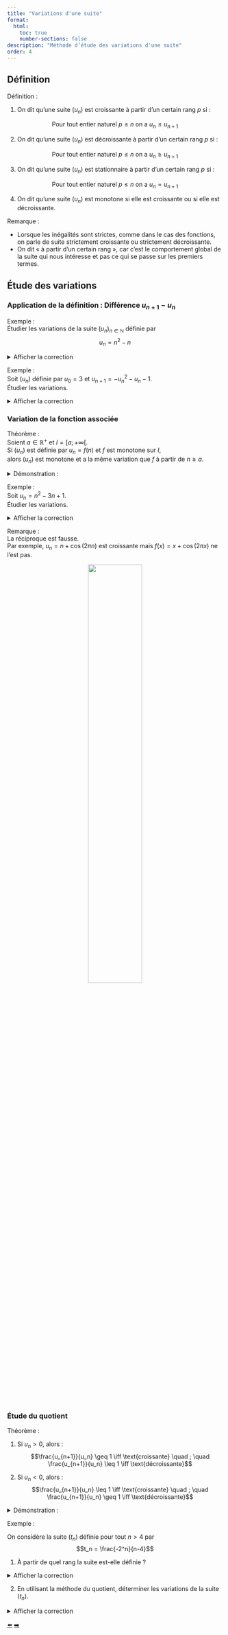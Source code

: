 ```yaml
---
title: "Variations d'une suite"
format:
  html:
    toc: true
    number-sections: false
description: "Méthode d’étude des variations d'une suite"
order: 4
---
```



## Définition

::: {.bloc .def}
<span class="bloc-titre">Définition :</span>  

1. On dit qu'une suite $(u_n)$ est croissante à partir d'un certain rang $p$ si :

<center>Pour tout entier naturel $p \leq n$ on a $u_n \leq u_{n+1}$</center>

2. On dit qu'une suite $(u_n)$ est décroissante à partir d'un certain rang $p$ si :

<center>Pour tout entier naturel $p \leq n$ on a $u_n \geq u_{n+1}$</center>

3. On dit qu'une suite $(u_n)$ est stationnaire à partir d'un certain rang $p$ si :

<center>Pour tout entier naturel $p \leq n$ on a $u_n = u_{n+1}$</center>

4. On dit qu'une suite $(u_n)$ est monotone si elle est croissante ou si elle est décroissante.
:::

::: {.bloc .rem}
<span class="bloc-titre">Remarque :</span>  

- Lorsque les inégalités sont strictes, comme dans le cas des fonctions, on parle de suite strictement croissante ou strictement décroissante.  
- On dit « à partir d'un certain rang », car c'est le comportement global de la suite qui nous intéresse et pas ce qui se passe sur les premiers termes.
:::

## Étude des variations

### Application de la définition : Différence $u_{n+1} - u_n$

::: {.bloc .ex}
<span class="bloc-titre">Exemple :</span>  
Étudier les variations de la suite $(u_n)_{n\in \mathbb{N}}$ définie par  
$$u_n = n^2 - n$$

<details class="bloc cor"><summary>Afficher la correction</summary>

Pour tout $n \in \mathbb{N}$,  
$$u_{n+1} - u_n = (n+1)^2 - (n+1) -  n^2 + n = n^2 + 2n + 1 - n - 1 - n^2 + n = 2n$$  
Or $n \geqslant 0$, donc $2n \geqslant 0$.  
Ainsi pour tout $n \in \mathbb{N}$, $u_{n+1} - u_n \geqslant 0$.  
Donc la suite $(u_n)_{n \in \mathbb{N}}$ est croissante.

</details>
:::

::: {.bloc .ex}
<span class="bloc-titre">Exemple :</span>  
Soit $(u_n)$ définie par $u_0 = 3$ et $u_{n+1} = - u_n^2 - u_n - 1$.  
Étudier les variations.

<details class="bloc cor"><summary>Afficher la correction</summary>

Pour tout $n \in \mathbb{N}$,  
$$u_{n+1} - u_n = - u_n^2 - u_n - 1 - u_n = - u_n^2 - 2u_n - 1 = - (u_n + 1)^2$$  

Ce qui est toujours négatif.  
Ainsi pour tout $n \in \mathbb{N}$, $u_{n+1} - u_n \leqslant 0$, donc $(u_n)_{n \in \mathbb{N}}$ est une suite décroissante.

</details>
:::

### Variation de la fonction associée

::: {.bloc .thm}
<span class="bloc-titre">Théorème :</span>  
Soient $a \in \mathbb{R}^+$ et $I = [a ; +\infty[$.  
Si $(u_n)$ est définie par $u_n = f(n)$ et $f$ est monotone sur $I$,  
alors $(u_n)$ est monotone et a la même variation que $f$ à partir de $n \geq a$.
:::

<details class="bloc demo"><summary>Démonstration :</summary>

On suppose $f$ croissante sur $I$. Alors pour tout entier naturel $n \geq a$,  
$$u_{n+1} - u_n = f(n+1) - f(n) \geq 0$$  

Donc la suite $(u_n)$ est croissante pour tout entier naturel $n \geq a$.  
On raisonne de même pour une fonction décroissante.

</details>

::: {.bloc .ex}
<span class="bloc-titre">Exemple :</span>  
Soit $u_n = n^2 - 3n + 1$.  
Étudier les variations.

<details class="bloc cor"><summary>Afficher la correction</summary>

Soit $f$ la fonction définie sur $[0\,;\,+\infty[$ par $f(x) = x^2 - 3x + 1$.  
$f$ est une fonction polynôme de degré $2$, dont le coefficient dominant est positif, donc sa parabole est tournée vers le haut.  

L'axe de symétrie est $x = \\tfrac{3}{2}$. On en déduit :  

- La fonction $f$ est décroissante sur $[0\,;\,3/2]$  
- La fonction $f$ est croissante sur $[3/2\,;\,+\infty[$  
- $f(1) = f(2)$  

On en conclut que la suite $(u_n)$ est croissante à partir du rang $1$ et strictement croissante à partir du rang $2$.

</details>
:::

::: {.bloc .rem}
<span class="bloc-titre">Remarque :</span>  
La réciproque est fausse.  
Par exemple,  $u_n = n + \cos(2\pi n)$ est croissante mais $f(x) = x + \cos(2\pi x)$ ne l’est pas.  

<div style="text-align: center;">
![](../../image/suite_courbe3.png){width=50%}
</div>
:::

### Étude du quotient

::: {.bloc .thm}
<span class="bloc-titre">Théorème :</span>  

1. Si $u_n > 0$, alors :  
$$\frac{u_{n+1}}{u_n} \geq 1 \iff \text{croissante} \quad ; \quad \frac{u_{n+1}}{u_n} \leq 1 \iff \text{décroissante}$$  

2. Si $u_n < 0$, alors :  
$$\frac{u_{n+1}}{u_n} \leq 1 \iff \text{croissante} \quad ; \quad \frac{u_{n+1}}{u_n} \geq 1 \iff \text{décroissante}$$
:::

<details class="bloc demo"><summary>Démonstration :</summary>

On traite le cas $u_n < 0$, le cas $u_n > 0$ se traite de façon analogue.  

Soit $(u_n)$ une suite numérique à termes strictement négatifs.  

Alors pour tout $n \geqslant p$,  
$$u_{n+1}-u_n \geqslant 0 \Longleftrightarrow u_{n+1} \geqslant u_n \underset{u_n <0}{\Longleftrightarrow} \frac{u_{n+1}}{u_n} \leqslant 1$$  

D'où la suite est croissante à partir du rang $p$ si et seulement si $\frac{u_{n+1}}{u_n} \leq 1$.

</details>

::: {.bloc .ex}
<span class="bloc-titre">Exemple :</span>  

On considère la suite $(t_n)$ définie pour tout $n > 4$ par  
$$t_n = \frac{-2^n}{n-4}$$  

1. À partir de quel rang la suite est-elle définie ?  

<details class="bloc cor"><summary>Afficher la correction</summary>
La suite est définie à partir du rang $5$, puisqu'elle n'est pas définie au rang $4$.
</details>

2. En utilisant la méthode du quotient, déterminer les variations de la suite $(t_n)$.

<details class="bloc cor"><summary>Afficher la correction</summary>

Pour tout $n > 4$,  
$$\frac{t_{n+1}}{t_n} = \dfrac{\dfrac{-2^{n+1}}{n+1-4}}{\dfrac{-2^n}{n-4}} = \dfrac{-2^{n+1}}{n-3} \times \dfrac{n-4}{-2^n} = \frac{2n-8}{n-3}$$  

Or, pour tout $n \geqslant 5$,  
$$\frac{2n-8}{n-3}  \geqslant 1 \Longleftrightarrow 2n-8 \geqslant n-3 \Longleftrightarrow n \geqslant 5$$  

On déduit alors que pour tout $n \geqslant 5$,  
$$\frac{t_{n+1}}{t_n} > 1$$  

La suite étant à termes strictement négatifs puisque, pour tout $n > 4$, $$-2^n < 0 \quad \et \quad n-3 > 0$$ 
On déduit que :  
$$\frac{t_{n+1}}{t_n}  \geqslant 1 \underset{t_n <0}{\Longleftrightarrow} t_{n+1} \leqslant t_n $$  

Donc la suite $(t_n)$ est décroissante à partir du rang $5$.

</details>
:::



<div class="nav-pages">
  <a class="prev" href="liste_terme_python.html">⬅️</a>
  <a class="next" href="limites.html">➡️</a>
</div>
